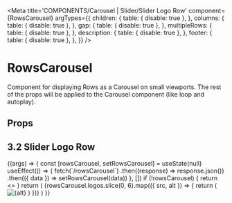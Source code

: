 
<Meta
  title='COMPONENTS/Carousel | Slider/Slider Logo Row'
  component={RowsCarousel}
  argTypes={{
    children: {
      table: { disable: true },
    },
    columns: {
      table: { disable: true },
    },
    gap: {
      table: { disable: true },
    },
    multipleRows: {
      table: { disable: true },
    },
    description: {
      table: { disable: true },
    },
    footer: {
      table: { disable: true },
    },
  }}
/>

# RowsCarousel

Component for displaying Rows as a Carousel on small viewports. The rest of the props will be applied to the Carousel component (like loop and autoplay).

## Props

<Props of={RowsCarousel} />

## 3.2 Slider Logo Row

<Preview>
  <Story name='Slider Logo Row'>
    {(args) => {
      const [rowsCarousel, setRowsCarousel] = useState(null)
      useEffect(() => {
        fetch(`/rowsCarousel`)
          .then((response) => response.json())
          .then(({ data }) => setRowsCarousel(data))
      }, [])
      if (!rowsCarousel) {
        return <></>
      }
      return (
        <RowsCarousel
          multipleRows={false}
          columns={4}
          gap={3}
          footer='+ Any other Apache Spark™️ compatible client'
        >
          {rowsCarousel.logos.slice(0, 6).map(({ src, alt }) => {
            return (
              <Image
                key={src}
                className={"h-full"}
                imageOptions={{
                  className:
                    "w-full h-full object-contain object-center-center mx-auto ",
                }}
                src={src}
                alt={alt}
              />
            )
          })}
        </RowsCarousel>
      )
    }}
  </Story>
</Preview>
